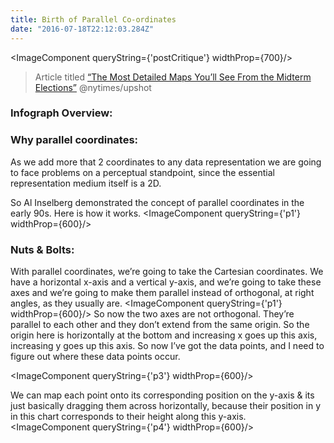```yaml
---
title: Birth of Parallel Co-ordinates
date: "2016-07-18T22:12:03.284Z"
---
```


<ImageComponent queryString={'postCritique'} widthProp={700}/>

 > Article titled [“The Most Detailed Maps You’ll See From the Midterm Elections”](https://www.nytimes.com/interactive/2014/11/04/upshot/senate-maps.html) @nytimes/upshot

### Infograph Overview:

### Why parallel coordinates:
As we add more that 2 coordinates to any data representation we are going to face problems 
on a perceptual standpoint, since the essential representation medium itself is a 2D.

So Al Inselberg demonstrated the concept of parallel coordinates in the early 90s. Here is how it works.
<ImageComponent queryString={'p1'} widthProp={600}/>

### Nuts & Bolts:
With parallel coordinates, we’re going to take the Cartesian coordinates. We have a horizontal x-axis 
and a vertical y-axis, and we’re going to take these axes and we’re going to make them parallel instead 
of orthogonal, at right angles, as they usually are.
<ImageComponent queryString={'p1'} widthProp={600}/>
So now the two axes are not orthogonal. They’re parallel to each other and they don’t extend from the 
same origin. So the origin here is horizontally at the bottom and increasing x goes up this axis, 
increasing y goes up this axis. So now I’ve got the data points, and I need to figure out where these data points occur.

<ImageComponent queryString={'p3'} widthProp={600}/>

We can map each point onto its corresponding position on the y-axis & its just basically dragging 
them across horizontally, because their position in y in this chart corresponds to their height along this y-axis.
<ImageComponent queryString={'p4'} widthProp={600}/>